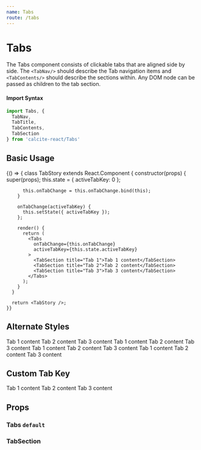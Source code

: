 ```yaml
---
name: Tabs
route: /tabs
---
```




# Tabs

The Tabs component consists of clickable tabs that are aligned side by side. The
`<TabNav/>` should describe the Tab navigation items and `<TabContents/>`
should describe the sections within. Any DOM node can be passed as children to
the tab section.

#### Import Syntax

```js
import Tabs, {
  TabNav,
  TabTitle,
  TabContents,
  TabSection
} from 'calcite-react/Tabs'
```

## Basic Usage

<Playground>
  {() => {    
      class TabStory extends React.Component {
        constructor(props) {
          super(props);
          this.state = {
            activeTabKey: 0
          };

          this.onTabChange = this.onTabChange.bind(this);
        }

        onTabChange(activeTabKey) {
          this.setState({ activeTabKey });
        };

        render() {
          return (
            <Tabs
              onTabChange={this.onTabChange}
              activeTabKey={this.state.activeTabKey}
            >
              <TabSection title="Tab 1">Tab 1 content</TabSection>
              <TabSection title="Tab 2">Tab 2 content</TabSection>
              <TabSection title="Tab 3">Tab 3 content</TabSection>
            </Tabs>
          );
        }
      }

      return <TabStory />;
    }}

</Playground>

## Alternate Styles

<Playground>
  <GuideExample label="gray">
    <Tabs gray activeTabKey={0}>
      <TabSection title="Tab 1">Tab 1 content</TabSection>
      <TabSection title="Tab 2">Tab 2 content</TabSection>
      <TabSection title="Tab 3">Tab 3 content</TabSection>
    </Tabs>
  </GuideExample>
  <GuideExample label="transparent">
    <Tabs transparent activeTabKey={0}>
      <TabSection title="Tab 1">Tab 1 content</TabSection>
      <TabSection title="Tab 2">Tab 2 content</TabSection>
      <TabSection title="Tab 3">Tab 3 content</TabSection>
    </Tabs>
  </GuideExample>
  <GuideExample label="translucent">
    <Tabs translucent activeTabKey={0}>
      <TabSection title="Tab 1">Tab 1 content</TabSection>
      <TabSection title="Tab 2">Tab 2 content</TabSection>
      <TabSection title="Tab 3">Tab 3 content</TabSection>
    </Tabs>
  </GuideExample>
  <GuideExample label="dark">
    <Tabs dark activeTabKey={0}>
      <TabSection title="Tab 1">Tab 1 content</TabSection>
      <TabSection title="Tab 2">Tab 2 content</TabSection>
      <TabSection title="Tab 3">Tab 3 content</TabSection>
    </Tabs>
  </GuideExample>
</Playground>

## Custom Tab Key

<Playground>
  <Tabs activeTabKey="first">
    <TabSection title="Tab 1" tabKey="first">Tab 1 content</TabSection>
    <TabSection title="Tab 2" tabKey="second">Tab 2 content</TabSection>
    <TabSection title="Tab 3" tabKey="third">Tab 3 content</TabSection>
  </Tabs>
</Playground>

## Props

### Tabs `default`

<PropsTable of={Tabs} />

### TabSection

<PropsTable of={TabSection} />
